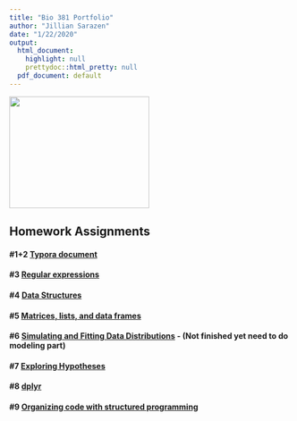```yaml
---
title: "Bio 381 Portfolio"
author: "Jillian Sarazen"
date: "1/22/2020"
output:
  html_document:
    highlight: null
    prettydoc::html_pretty: null
  pdf_document: default
---
```


<img src="jill_photo.JPG" width="250" height="200"/>


## Homework Assignments


#### #1+2 [Typora document](TyporaHW1.html)
#### #3 [Regular expressions](HW_3.html)
#### #4 [Data Structures](HW_4.html)
#### #5 [Matrices, lists, and data frames](HW_5.html)
#### #6 [Simulating and Fitting Data Distributions](HW_6.html) - (Not finished yet need to do modeling part)
#### #7 [Exploring Hypotheses](HW_7.html)
#### #8 [dplyr](HW_8.html)
#### #9 [Organizing code with structured programming](HW_9.html)
